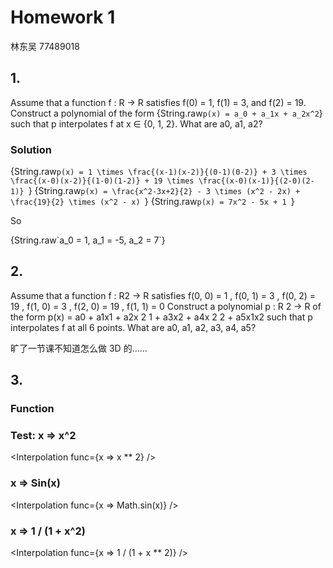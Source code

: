 
# Homework 1

林东吴 77489018

## 1.

Assume that a function f : R → R satisfies f(0) = 1, f(1) = 3, and f(2) = 19. Construct a polynomial of the form 
<InlineMath>
  {String.raw`p(x) = a_0 + a_1x + a_2x^2`}
</InlineMath>
such that p interpolates f at x ∈ {0, 1, 2}.
What are a0, a1, a2?

### Solution

<BlockMath>{String.raw`p(x) = 1 \times \frac{(x-1)(x-2)}{(0-1)(0-2)} + 3 \times \frac{(x-0)(x-2)}{(1-0)(1-2)} + 19 \times \frac{(x-0)(x-1)}{(2-0)(2-1)}
`}</BlockMath>
<BlockMath>{String.raw`p(x) = \frac{x^2-3x+2}{2} - 3 \times (x^2 - 2x) + \frac{19}{2} \times (x^2 - x)
`}</BlockMath>
<BlockMath>{String.raw`p(x) = 7x^2 - 5x + 1
`}</BlockMath>

So 

<InlineMath>
  {String.raw`a_0 = 1, a_1 = -5, a_2 = 7`}
</InlineMath>

## 2.

Assume that a function f : R2 → R satisfies
f(0, 0) = 1 , f(0, 1) = 3 , f(0, 2) = 19 , f(1, 0) = 3 , f(2, 0) = 19 , f(1, 1) = 0
Construct a polynomial p : R
2 → R of the form
p(x) = a0 + a1x1 + a2x
2
1 + a3x2 + a4x
2
2 + a5x1x2
such that p interpolates f at all 6 points. What are a0, a1, a2, a3, a4, a5?

旷了一节课不知道怎么做 3D 的……

## 3.

### Function

<LagrangeFunctionString />

### Test: x => x^2

<Interpolation func={x => x ** 2} />

### x => Sin(x)

<Interpolation func={x => Math.sin(x)} />

### x => 1 / (1 + x^2)

<Interpolation func={x => 1 / (1 + x ** 2)} />
